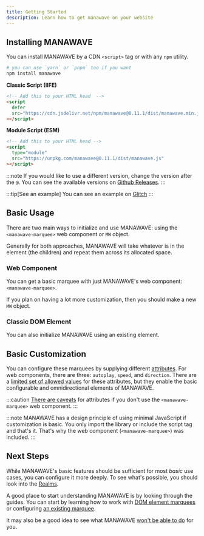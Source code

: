 ```yaml
---
title: Getting Started
description: Learn how to get manawave on your website
---
```



## Installing MANAWAVE

You can install MANAWAVE by a CDN `<script>` tag or with any `npm` utility.

<Tabs>
<TabItem label="npm">

```sh
# you can use `yarn` or `pnpm` too if you want
npm install manawave
```

</TabItem>
<TabItem label="cdn">

**Classic Script (IIFE)**

```html
<!-- Add this to your HTML head  -->
<script
  defer
  src="https://cdn.jsdelivr.net/npm/manawave@0.11.1/dist/manawave.min.js"
></script>
```

**Module Script (ESM)**

```html
<!-- Add this to your HTML head -->
<script
  type="module"
  src="https://unpkg.com/manawave@0.11.1/dist/manawave.js"
></script>
```

:::note
If you would like to use a different version, change the
version after the `@`. You can see the available versions on
[Github Releases](https://github.com/ryuuart/manawave/releases).
:::

:::tip[See an example]
You can see an example on [Glitch](https://glitch.com/edit/#!/manawave-cdn-example)
:::

</TabItem>
</Tabs>

## Basic Usage

There are two main ways to initialize and use MANAWAVE: using the `<manawave-marquee>` web component or `MW` object.

Generally for both approaches, MANAWAVE will take whatever is in the element (the children) and repeat them across its allocated space.

### Web Component

You can get a basic marquee with just MANAWAVE's web component: `<manawave-marquee>`.

<Sandpack activeFile="index.html" html={webcomponentHTML} />

If you plan on having a lot more customization, then you should make a new `MW` object.

### Classic DOM Element

You can also initialize MANAWAVE using an existing element.

<Sandpack html={domHTML} js={domJS} />

## Basic Customization

You can configure these marquees by supplying different [attributes](/docs/reference/attributes/).
For web components, there are three: `autoplay`, `speed`, and `direction`. There are a [limited set of allowed values](/docs/reference/attributes/) for these attributes, but
they enable the basic configurable and omnidirectional elements of MANAWAVE.

:::caution
[There are caveats](/docs/reference/attributes) for attributes if you don't use the `<manawave-marquee>` web component.
:::

<Sandpack activeFile="index.html" />

:::note
MANAWAVE has a design principle of using minimal JavaScript if customization is basic. You only import the library or include the script tag and that's it. That's why the web component (`<manawave-marquee>`) was included.
:::

## Next Steps

While MANAWAVE's basic features should be sufficient for most _basic_ use cases, you can configure it more deeply.
To see what's possible, you should look into the [Realms](/#realms).

A good place to start understanding MANAWAVE is by looking through the guides.
You can start by learning how to work with [DOM element marquees](/docs/guides/dom) or configuring [an existing marquee](/docs/guides/reusing).

It may also be a good idea to see what MANAWAVE [won't be able to do](/docs/reference/limits) for you.
